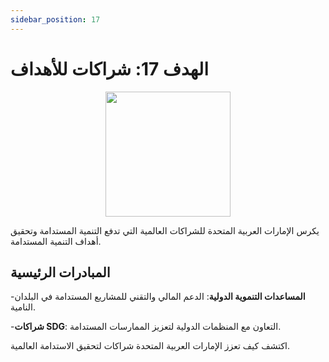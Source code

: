 ```yaml
---
sidebar_position: 17
---
```


# الهدف 17: شراكات للأهداف

<p align="center"><img src="https://www.un.org/sustainabledevelopment/wp-content/uploads/2019/08/E-Goal-17-1024x1024.png" width="200" height="200"/></p>

يكرس الإمارات العربية المتحدة للشراكات العالمية التي تدفع التنمية المستدامة وتحقيق أهداف التنمية المستدامة.

## المبادرات الرئيسية

-**المساعدات التنموية الدولية**: الدعم المالي والتقني للمشاريع المستدامة في البلدان النامية.

-**شراكات SDG**: التعاون مع المنظمات الدولية لتعزيز الممارسات المستدامة.

اكتشف كيف تعزز الإمارات العربية المتحدة شراكات لتحقيق الاستدامة العالمية.